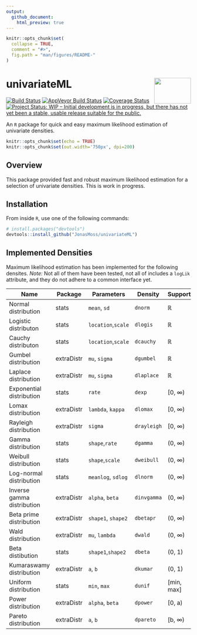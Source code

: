 ```yaml
---
output:
  github_document:
    html_preview: true
---
```


<!-- README.md is generated from README.Rmd. Please edit that file -->

```r
knitr::opts_chunk$set(
  collapse = TRUE,
  comment = "#>",
  fig.path = "man/figures/README-"
)
```

# univariateML <img src="man/figures/logo.png" align="right" width="100" height="70" />
[![Build Status](https://travis-ci.org/JonasMoss/univariateML.svg?branch=master)](https://travis-ci.org/JonasMoss/univariateML)
[![AppVeyor Build Status](https://ci.appveyor.com/api/projects/status/github/JonasMoss/univariateML?branch=master&svg=true)](https://ci.appveyor.com/project/JonasMoss/univariateML)
[![Coverage Status](https://codecov.io/gh/JonasMoss/univariateML/branch/master/graph/badge.svg)](https://codecov.io/gh/JonasMoss/univariateML?branch=master)
[![Project Status: WIP – Initial development is in progress, but there has not yet been a stable, usable release suitable for the public.](https://www.repostatus.org/badges/latest/wip.svg)](https://www.repostatus.org/#wip)

An `R` package for quick and easy maximum likelihood estimation of univariate densities.
```r
knitr::opts_chunk$set(echo = TRUE)
knitr::opts_chunk$set(out.width='750px', dpi=200)
```

## Overview
This package provided fast and robust maximum likelihood estimation for a 
selection of univariate densities. This is work in progress.

## Installation
From inside `R`, use one of the following commands:
```r
# install.packages("devtools")
devtools::install_github("JonasMoss/univariateML")
```

## Implemented Densities
Maximum likelihood estimation has been implemented for the following densites.
*Note:* Not all of them have been tested, not all of includes a `logLik` 
attribute, and they do not adhere to a common interface yet.

| Name                       | Package    | Parameters                  | Density     | Support    |
|----------------------------|------------|-----------------------------|-------------|------------|
| Normal distribution        | stats      | `mean`, `sd`                | `dnorm`     | ℝ          | 
| Logistic distributon       | stats      | `location`,`scale`          | `dlogis`    | ℝ          |
| Cauchy distributon         | stats      | `location`,`scale`          | `dcauchy`   | ℝ          |
| Gumbel distribution        | extraDistr | `mu`, `sigma`               | `dgumbel`   | ℝ          |
| Laplace distribution       | extraDistr | `mu`, `sigma`               | `dlaplace`  | ℝ          |
| Exponential distribution   | stats      | `rate`                      | `dexp`      | [0, ∞)     |
| Lomax distribution         | extraDistr | `lambda`, `kappa`           | `dlomax`    | [0, ∞)     |
| Rayleigh distribution      | extraDistr | `sigma`                     | `drayleigh` | [0, ∞)     |
| Gamma distribution         | stats      | `shape`,`rate`              | `dgamma`    | (0, ∞)     |
| Weibull distribution       | stats      | `shape`,`scale`             | `dweibull`  | (0, ∞)     |
| Log-normal distribution    | stats      | `meanlog`, `sdlog`          | `dlnorm`    | (0, ∞)     |
| Inverse gamma distribution | extraDistr | `alpha`, `beta`             | `dinvgamma` | (0, ∞)     |
| Beta prime distribution    | extraDistr | `shape1`, `shape2`          | `dbetapr`   | (0, ∞)     |
| Wald distribution          | extraDistr | `mu`, `lambda`              | `dwald`     | (0, ∞)     |
| Beta distibution           | stats      | `shape1`,`shape2`           | `dbeta`     | (0, 1)     | 
| Kumaraswamy distribution   | extraDistr | `a`, `b`                    | `dkumar`    | (0, 1)     |
| Uniform distribution       | stats      | `min`, `max`                | `dunif`     | [min, max] |
| Power distribution         | extraDistr | `alpha`, `beta`             | `dpower`    | [0, a)     |
| Pareto distribution        | extraDistr | `a`, `b`                    | `dpareto`   | [b, ∞)     |

